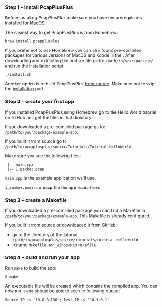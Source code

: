 

### Step 1 - install PcapPlusPlus

Before installing PcapPlusPlus make sure you have the prerequisites installed for [MacOS](./install/macos#prerequisites).

The easiest way to get PcapPlusPlus is from Homebrew:

```shell
brew install pcapplusplus
```

If you prefer not to use Homebrew you can also found pre-compiled packages for various versions of MacOS and Xcode in the <ReleaseLink/>. After downloading and extracting the archive file go to: `/path/to/your/package/` and run the installation script:

```shell
./install.sh
```

Another option is to build PcapPlusPlus [from source](./install/macos). Make sure not to skip the [installation](./install/macos#installation) part.

### Step 2 - create your first app

If you installed PcapPlusPlus using Homebrew go to the <CodeLink relativePath="/Examples/Tutorials/Tutorial-HelloWorld">Hello World tutorial on GitHub</CodeLink> and get the files in that directory.

If you downloaded a pre-compiled package go to: `/path/to/your/package/example-app`.

If you built it from source go to: `/path/to/pcapplusplus/source/Tutorials/Tutorial-HelloWorld`.

Make sure you see the following files:

```shell
 |-- main.cpp
 |-- 1_packet.pcap
```

`main.cpp` is the example application we'll use.

`1_packet.pcap` is a pcap file the app reads from.

### Step 3 - create a Makefile

If you downloaded a pre-compiled package you can find a Makefile in `/path/to/your/package/example-app`. This Makefile is already configured.

If you built it from source or downloaded it from GitHub:

- go to the directory of the tutorial `/path/to/pcapplusplus/source/Tutorials/Tutorial-HelloWorld`
- rename `Makefile.non_windows` to `Makefile`

### Step 4 - build and run your app

Run `make` to build the app:

```shell
$ make
```

An executable file will be created which contains the compiled app. You can now run it and should be able to see the following output:

```shell
Source IP is '10.0.0.138'; Dest IP is '10.0.0.1'
```
